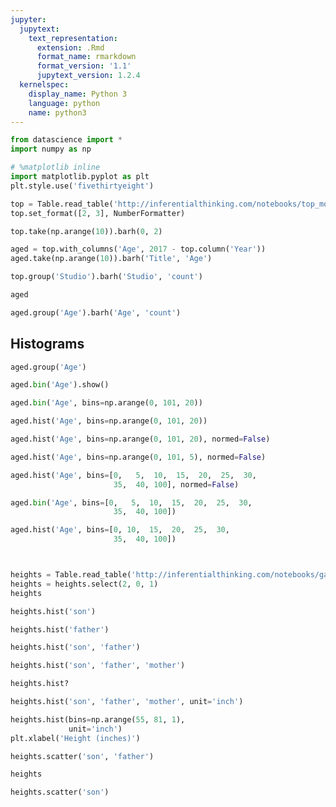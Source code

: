 ```yaml
---
jupyter:
  jupytext:
    text_representation:
      extension: .Rmd
      format_name: rmarkdown
      format_version: '1.1'
      jupytext_version: 1.2.4
  kernelspec:
    display_name: Python 3
    language: python
    name: python3
---
```


```python
from datascience import *
import numpy as np

# %matplotlib inline
import matplotlib.pyplot as plt
plt.style.use('fivethirtyeight')
```

```python
top = Table.read_table('http://inferentialthinking.com/notebooks/top_movies.csv')
top.set_format([2, 3], NumberFormatter)
```

```python
top.take(np.arange(10)).barh(0, 2)
```

```python
aged = top.with_columns('Age', 2017 - top.column('Year'))
aged.take(np.arange(10)).barh('Title', 'Age')
```

```python
top.group('Studio').barh('Studio', 'count')
```

```python
aged
```

```python
aged.group('Age').barh('Age', 'count')
```

## Histograms

```python
aged.group('Age')
```

```python
aged.bin('Age').show()
```

```python
aged.bin('Age', bins=np.arange(0, 101, 20))
```

```python
aged.hist('Age', bins=np.arange(0, 101, 20))
```

```python
aged.hist('Age', bins=np.arange(0, 101, 20), normed=False)
```

```python
aged.hist('Age', bins=np.arange(0, 101, 5), normed=False)
```

```python
aged.hist('Age', bins=[0,   5,  10,  15,  20,  25,  30,
                       35,  40, 100], normed=False)
```

```python
aged.bin('Age', bins=[0,   5,  10,  15,  20,  25,  30,
                       35,  40, 100])
```

```python
aged.hist('Age', bins=[0, 10,  15,  20,  25,  30,
                       35,  40, 100])
```

```python

```

```python

```

```python
heights = Table.read_table('http://inferentialthinking.com/notebooks/galton_subset.csv')
heights = heights.select(2, 0, 1)
heights
```

```python
heights.hist('son')
```

```python
heights.hist('father')
```

```python
heights.hist('son', 'father')
```

```python
heights.hist('son', 'father', 'mother')
```

```python
heights.hist?
```

```python
heights.hist('son', 'father', 'mother', unit='inch')
```

```python
heights.hist(bins=np.arange(55, 81, 1),
             unit='inch')
plt.xlabel('Height (inches)')
```

```python
heights.scatter('son', 'father')
```

```python
heights
```

```python
heights.scatter('son')
```

```python

```
